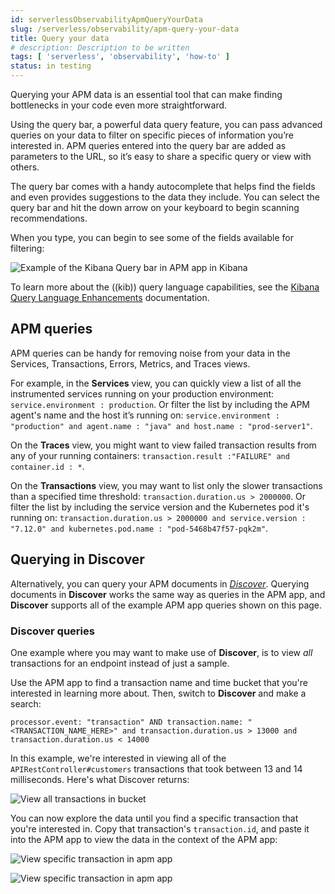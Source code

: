 ```yaml
---
id: serverlessObservabilityApmQueryYourData
slug: /serverless/observability/apm-query-your-data
title: Query your data
# description: Description to be written
tags: [ 'serverless', 'observability', 'how-to' ]
status: in testing
---
```




<Testing />

Querying your APM data is an essential tool that can make finding bottlenecks in your code even more straightforward.

Using the query bar, a powerful data query feature, you can pass advanced queries on your data
to filter on specific pieces of information you’re interested in.
APM queries entered into the query bar are added as parameters to the URL, so it’s easy to share a specific query or view with others.

The query bar comes with a handy autocomplete that helps find the fields and even provides suggestions to the data they include.
You can select the query bar and hit the down arrow on your keyboard to begin scanning recommendations.

When you type, you can begin to see some of the fields available for filtering:

![Example of the Kibana Query bar in APM app in Kibana](images/advanced-queries/apm-query-bar.png)

<DocCallOut title="Tip">

To learn more about the ((kib)) query language capabilities, see the [Kibana Query Language Enhancements](((kibana-ref))/kuery-query.html) documentation.

</DocCallOut>

## APM queries

APM queries can be handy for removing noise from your data in the <DocLink id="serverlessObservabilityApmServices">Services</DocLink>, <DocLink id="serverlessObservabilityApmTransactions">Transactions</DocLink>,
<DocLink id="serverlessObservabilityApmErrors">Errors</DocLink>, <DocLink id="serverlessObservabilityApmMetrics">Metrics</DocLink>, and <DocLink id="serverlessObservabilityApmTraces">Traces</DocLink> views.

For example, in the **Services** view, you can quickly view a list of all the instrumented services running on your production
environment: `service.environment : production`. Or filter the list by including the APM agent's name and the host it’s running on:
`service.environment : "production" and agent.name : "java" and host.name : "prod-server1"`.

On the **Traces** view, you might want to view failed transaction results from any of your running containers:
`transaction.result :"FAILURE" and container.id : *`.

On the **Transactions** view, you may want to list only the slower transactions than a specified time threshold: `transaction.duration.us > 2000000`.
Or filter the list by including the service version and the Kubernetes pod it's running on:
`transaction.duration.us > 2000000 and service.version : "7.12.0" and kubernetes.pod.name : "pod-5468b47f57-pqk2m"`.

## Querying in Discover

Alternatively, you can query your APM documents in [*Discover*](((kibana-ref))/discover.html).
Querying documents in **Discover** works the same way as queries in the APM app,
and **Discover** supports all of the example APM app queries shown on this page.

### Discover queries

One example where you may want to make use of **Discover**,
is to view  _all_ transactions for an endpoint instead of just a sample.

Use the APM app to find a transaction name and time bucket that you're interested in learning more about.
Then, switch to **Discover** and make a search:

```shell
processor.event: "transaction" AND transaction.name: "<TRANSACTION_NAME_HERE>" and transaction.duration.us > 13000 and transaction.duration.us < 14000
```

In this example, we're interested in viewing all of the `APIRestController#customers` transactions
that took between 13 and 14 milliseconds. Here's what Discover returns:

![View all transactions in bucket](images/advanced-queries/advanced-discover.png)

You can now explore the data until you find a specific transaction that you're interested in.
Copy that transaction's `transaction.id`, and paste it into the APM app to view the data in the context of the APM app:

![View specific transaction in apm app](images/advanced-queries/specific-transaction-search.png)

![View specific transaction in apm app](images/advanced-queries/specific-transaction.png)


<Feedback slug="/serverless/observability/apm-query-your-data" filepath="docs/apm/apm-query-your-data.mdx" />
